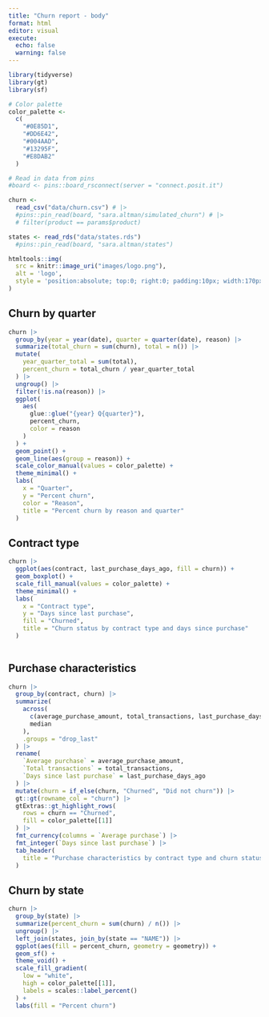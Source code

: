 ```yaml
---
title: "Churn report - body"
format: html
editor: visual
execute: 
  echo: false
  warning: false
---
```


```r
library(tidyverse)
library(gt)
library(sf)

# Color palette
color_palette <-
  c(
    "#0E85D1",
    "#DD6E42",
    "#004AAD",
    "#13295F",
    "#E8DAB2"
  )

# Read in data from pins
#board <- pins::board_rsconnect(server = "connect.posit.it")

churn <- 
  read_csv("data/churn.csv") # |> 
  #pins::pin_read(board, "sara.altman/simulated_churn") # |> 
  # filter(product == params$product)

states <- read_rds("data/states.rds")
  #pins::pin_read(board, "sara.altman/states")
```

```r
htmltools::img(
  src = knitr::image_uri("images/logo.png"), 
  alt = 'logo', 
  style = 'position:absolute; top:0; right:0; padding:10px; width:170px; height:170px'
)
```

## Churn by quarter

```r
churn |> 
  group_by(year = year(date), quarter = quarter(date), reason) |> 
  summarize(total_churn = sum(churn), total = n()) |> 
  mutate(
    year_quarter_total = sum(total),
    percent_churn = total_churn / year_quarter_total
  ) |> 
  ungroup() |> 
  filter(!is.na(reason)) |> 
  ggplot(
    aes(
      glue::glue("{year} Q{quarter}"), 
      percent_churn, 
      color = reason
    )
  ) +
  geom_point() +
  geom_line(aes(group = reason)) +
  scale_color_manual(values = color_palette) +
  theme_minimal() +
  labs(
    x = "Quarter",
    y = "Percent churn",
    color = "Reason",
    title = "Percent churn by reason and quarter"
  )
```

## Contract type

```r
churn |> 
  ggplot(aes(contract, last_purchase_days_ago, fill = churn)) +
  geom_boxplot() +
  scale_fill_manual(values = color_palette) +
  theme_minimal() +
  labs(
    x = "Contract type",
    y = "Days since last purchase",
    fill = "Churned",
    title = "Churn status by contract type and days since purchase"
  )
  
```

## Purchase characteristics

```r
churn |>
  group_by(contract, churn) |>
  summarize(
    across(
      c(average_purchase_amount, total_transactions, last_purchase_days_ago),
      median
    ),
    .groups = "drop_last"
  ) |> 
  rename(
    `Average purchase` = average_purchase_amount,
    `Total transactions` = total_transactions,
    `Days since last purchase` = last_purchase_days_ago
  ) |> 
  mutate(churn = if_else(churn, "Churned", "Did not churn")) |> 
  gt::gt(rowname_col = "churn") |> 
  gtExtras::gt_highlight_rows(
    rows = churn == "Churned",
    fill = color_palette[[1]]
  ) |> 
  fmt_currency(columns = `Average purchase`) |> 
  fmt_integer(`Days since last purchase`) |> 
  tab_header(
    title = "Purchase characteristics by contract type and churn status"
  )
```

## Churn by state

```r
churn |> 
  group_by(state) |> 
  summarize(percent_churn = sum(churn) / n()) |> 
  ungroup() |> 
  left_join(states, join_by(state == "NAME")) |> 
  ggplot(aes(fill = percent_churn, geometry = geometry)) +
  geom_sf() +
  theme_void() +
  scale_fill_gradient(
    low = "white", 
    high = color_palette[[1]],
    labels = scales::label_percent()
  ) +
  labs(fill = "Percent churn") 

```
